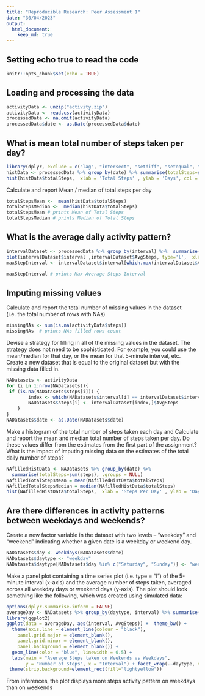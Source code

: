 ```yaml
---
title: "Reproducible Research: Peer Assessment 1"
date: "30/04/2023"
output: 
  html_document:
    keep_md: true
---
```


## Setting echo true to read the code

```r
knitr::opts_chunk$set(echo = TRUE)
```

## Loading and processing the data

```r
activityData <- unzip("activity.zip")
activityData <- read.csv(activityData)
processedData <- na.omit(activityData)
processedData$date <- as.Date(processedData$date)
```

## What is mean total number of steps taken per day?

```r
library(dplyr, exclude = c("lag", "intersect", "setdiff", "setequal", "union", "filter")) # Excluded unused objects to avoid conflicts
histData <- processedData %>% group_by(date) %>% summarise(totalSteps=sum(steps), .groups = NULL) 
hist(histData$totalSteps,  xlab = 'Total Steps' , ylab = 'Days', col = 'blue', main="Total Steps Per Day", border= 'black')
```

Calculate and report Mean / median of total steps per day 

```r
totalStepsMean <-  mean(histData$totalSteps)
totalStepsMedian <-  median(histData$totalSteps)
totalStepsMean # prints Mean of Total Steps
totalStepsMedian # prints Median of Total Steps
```

## What is the average daily activity pattern?

```r
intervalDataset <- processedData %>% group_by(interval) %>%  summarise(AvgSteps=mean(steps), .groups = NULL) 
plot(intervalDataset$interval ,intervalDataset$AvgSteps, type='l',  xlab = '5 Mins Time Interval' , ylab = 'Average Steps', col = 'blue', main="Average steps taken Per Interval")
maxStepInterval <- intervalDataset$interval[which.max(intervalDataset$AvgSteps)]

maxStepInterval # prints Max Average Steps Interval
```

## Imputing missing values

Calculate and report the total number of missing values in the dataset (i.e. the total number of rows with NAs)

```r
missingNAs <- sum(is.na(activityData$steps))
missingNAs  # prints NAs filled rows count
```

Devise a strategy for filling in all of the missing values in the dataset. The strategy does not need to be sophisticated. For example, you could use the mean/median for that day, or the mean for that 5-minute interval, etc. Create a new dataset that is equal to the original dataset but with the missing data filled in.

```r
NADatasets <- activityData
for (i in 1:nrow(NADatasets)){
 if (is.na(NADatasets$steps[i])) {
        index <- which(NADatasets$interval[i] == intervalDataset$interval)
        NADatasets$steps[i] <- intervalDataset[index,]$AvgSteps
    }
}
NADatasets$date <- as.Date(NADatasets$date)
```

Make a histogram of the total number of steps taken each day and Calculate and report the mean and median total number of steps taken per day. Do these values differ from the estimates from the first part of the assignment? What is the impact of imputing missing data on the estimates of the total daily number of steps?

```r
NAfilledHistData <- NADatasets %>% group_by(date) %>% 
  summarise(totalSteps=sum(steps), .groups = NULL) 
NAfilledTotalStepsMean = mean(NAfilledHistData$totalSteps)
NAfilledTotalStepsMedian = median(NAfilledHistData$totalSteps)
hist(NAfilledHistData$totalSteps,  xlab = 'Steps Per Day' , ylab = 'Days', col = 'blue', main="Total Steps Per Day", border= 'black')
```

## Are there differences in activity patterns between weekdays and weekends?


Create a new factor variable in the dataset with two levels -- "weekday" and "weekend" indicating whether a given date is a weekday or weekend day.

```r
NADatasets$day <- weekdays(NADatasets$date)
NADatasets$daytype <- "weekday"
NADatasets$daytype[NADatasets$day %in% c("Saturday", "Sunday")] <- "weekend"
```

Make a panel plot containing a time series plot (i.e. type = "l") of the 5-minute interval (x-axis) and the average number of steps taken, averaged across all weekday days or weekend days (y-axis). The plot should look something like the following, which was created using simulated data:

```r
options(dplyr.summarise.inform = FALSE)
averageDay <- NADatasets %>% group_by(daytype, interval) %>% summarise(AvgSteps = mean(steps))
library(ggplot2)
ggplot(data = averageDay, aes(interval, AvgSteps)) +  theme_bw() +
  theme(axis.line = element_line(colour = "black"),
    panel.grid.major = element_blank(),
    panel.grid.minor = element_blank(),
    panel.background = element_blank()) + 
  geom_line(color = "blue", linewidth = 0.5) + 
  labs(main = "Average Steps taken on Weekends vs Weekdays",
       y = "Number of Steps", x = "Interval") + facet_wrap(.~daytype, nrow = 2) +
 theme(strip.background=element_rect(fill="lightyellow"))

```

From inferences, the plot displays more steps activity pattern on weekdays than on weekends
